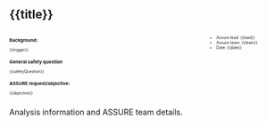 ## {{title}}

:::: {.columns}
::: {.column width="70%"}

:::: {style="font-size: 50%;"}

### Background: 
{{trigger}}

### General safety question
{{safetyQuestion}}

### ASSURE request/objective: 
{{objective}}

:::: 

:::

::: {.column width="30%"}

:::: {style="font-size: 50%;"}
- Assure lead: {{lead}}
- Assure team: {{team}}
- Date: {{date}}
::::

:::

::::

::: footer

Analysis information and ASSURE team details.

:::




